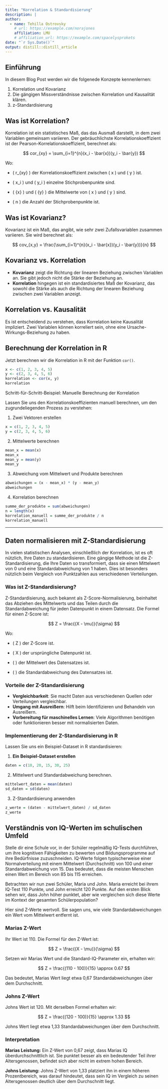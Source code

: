 ```yaml
---
title: "Korrelation & Standardisierung"
description: |
author:
  - name: Tehilla Ostrovsky
    # url: https://example.com/norajones
    affiliation: LMU
    # affiliation_url: https://example.com/spacelysprokets
date: "`r Sys.Date()`"
output: distill::distill_article
---
```


## Einführung

In diesem Blog Post werden wir die folgenede Konzepte kennenlernen:

1. Korrelation und Kovarianz 
2. Die gängigen Missverständnisse zwischen Korrelation und Kausalität klären.
3. z-Standardisierung

## Was ist Korrelation?

Korrelation ist ein statistisches Maß, das das Ausmaß darstellt, in dem zwei Variablen gemeinsam variieren. Der gebräuchlichste Korrelationskoeffizient ist der Pearson-Korrelationskoeffizient, berechnet als:

$$
cor_{xy} = \sum_{i=1}^{n}(x_i - \bar{x})(y_i - \bar{y})
$$

Wo:

- \( r_{xy} \) der Korrelationskoeffizient zwischen \( x \) und \( y \) ist.

- \( x_i \) und \( y_i \) einzelne Stichprobenpunkte sind.

- \( \bar{x} \) und \( \bar{y} \) die Mittelwerte von \( x \) und \( y \) sind.

- \( n \) die Anzahl der Stichprobenpunkte ist.

## Was ist Kovarianz?

Kovarianz ist ein Maß, das angibt, wie sehr zwei Zufallsvariablen zusammen variieren. Sie wird berechnet als:

$$
cov_{x,y} = \frac{\sum_{i=1}^{n}(x_i - \bar{x})(y_i - \bar{y})}{n}
$$

## Kovarianz vs. Korrelation

- **Kovarianz** zeigt die Richtung der linearen Beziehung zwischen Variablen an. Sie gibt jedoch nicht die Stärke der Beziehung an.
- **Korrelation** hingegen ist ein standardisiertes Maß der Kovarianz, das sowohl die Stärke als auch die Richtung der linearen Beziehung zwischen zwei Variablen anzeigt.

## Korrelation vs. Kausalität

Es ist entscheidend zu verstehen, dass Korrelation keine Kausalität impliziert. Zwei Variablen können korreliert sein, ohne eine Ursache-Wirkungs-Beziehung zu haben.

## Berechnung der Korrelation in R

Jetzt berechnen wir die Korrelation in R mit der Funktion `cor()`.

```r
x <- c(1, 2, 3, 4, 5)
y <- c(2, 3, 4, 5, 6)
korrelation <- cor(x, y)
korrelation
```


Schritt-für-Schritt-Beispiel: Manuelle Berechnung der Korrelation

Lassen Sie uns den Korrelationskoeffizienten manuell berechnen, um den zugrundeliegenden Prozess zu verstehen:

1. Zwei Vektoren erstellen

```r
x = c(1, 2, 3, 4, 5)
y = c(2, 3, 4, 5, 6)
```

2. Mittelwerte berechnen

```r
mean_x = mean(x)
mean_x
mean_y = mean(y)
mean_y
```


3. Abweichung vom Mittelwert und Produkte berechnen

```r
abweichungen = (x - mean_x) * (y - mean_y)
abweichungen
```

4. Korrelation berechnen

```r
summe_der_produkte = sum(abweichungen)
n = length(x)
korrelation_manuell = summe_der_produkte / n
korrelation_manuell
```

-------

## Daten normalisieren mit Z-Standardisierung

In vielen statistischen Analysen, einschließlich der Korrelation, ist es oft nützlich, Ihre Daten zu standardisieren. Eine gängige Methode ist die Z-Standardisierung, die Ihre Daten so transformiert, dass sie einen Mittelwert von 0 und eine Standardabweichung von 1 haben. Dies ist besonders nützlich beim Vergleich von Punktzahlen aus verschiedenen Verteilungen.

### Was ist Z-Standardisierung?

Z-Standardisierung, auch bekannt als Z-Score-Normalisierung, beinhaltet das Abziehen des Mittelwerts und das Teilen durch die Standardabweichung für jeden Datenpunkt in einem Datensatz. Die Formel für einen Z-Score ist:

$$
Z = \frac{(X - \mu)}{\sigma}
$$

Wo:

- \( Z \) der Z-Score ist.

- \( X \) der ursprüngliche Datenpunkt ist.

- \( \mu \) der Mittelwert des Datensatzes ist.

- \( \sigma \) die Standardabweichung des Datensatzes ist.

### Vorteile der Z-Standardisierung

- **Vergleichbarkeit**: Sie macht Daten aus verschiedenen Quellen oder Verteilungen vergleichbar.
- **Umgang mit Ausreißern**: Hilft beim Identifizieren und Behandeln von Ausreißern.
- **Vorbereitung für maschinelles Lernen**: Viele Algorithmen benötigen oder funktionieren besser mit normalisierten Daten.

### Implementierung der Z-Standardisierung in R

Lassen Sie uns ein Beispiel-Dataset in R standardisieren:

1. **Ein Beispiel-Dataset erstellen**

```r
daten = c(10, 20, 15, 30, 25)
```

2. Mittelwert und Standardabweichung berechnen.


```r
mittelwert_daten = mean(daten)
sd_daten = sd(daten)
```

3. Z-Standardisierung anwenden

```r
z_werte = (daten - mittelwert_daten) / sd_daten
z_werte
```


## Verständnis von IQ-Werten im schulischen Umfeld

Stelle dir eine Schule vor, in der Schüler regelmäßig IQ-Tests durchführen, um ihre kognitiven Fähigkeiten zu bewerten und Bildungsprogramme auf ihre Bedürfnisse zuzuschneiden. IQ-Werte folgen typischerweise einer Normalverteilung mit einem Mittelwert (Durchschnitt) von 100 und einer Standardabweichung von 15. Das bedeutet, dass die meisten Menschen einen Wert im Bereich von 85 bis 115 erreichen.

Betrachten wir nun zwei Schüler, Maria und John. Maria erreicht bei ihrem IQ-Test 110 Punkte, und John erreicht 120 Punkte. Auf den ersten Blick sehen wir, dass John höher punktet, aber wie vergleichen sich diese Werte im Kontext der gesamten Schülerpopulation?

Hier sind Z-Werte wertvoll. Sie sagen uns, wie viele Standardabweichungen ein Wert vom Mittelwert entfernt ist.

### Marias Z-Wert

Ihr Wert ist 110. Die Formel für den Z-Wert ist:

$$
Z = \frac{(X - \mu)}{\sigma}
$$

Setzen wir Marias Wert und die Standard-IQ-Parameter ein, erhalten wir:

$$
Z = \frac{(110 - 100)}{15} \approx 0.67
$$

Das bedeutet, Marias Wert liegt etwa 0,67 Standardabweichungen über dem Durchschnitt.

### Johns Z-Wert

Johns Wert ist 120. Mit derselben Formel erhalten wir:

$$
Z = \frac{(120 - 100)}{15} \approx 1.33
$$

Johns Wert liegt etwa 1,33 Standardabweichungen über dem Durchschnitt.

### Interpretation

**Marias Leistung:** Ein Z-Wert von 0,67 zeigt, dass Marias IQ überdurchschnittlich ist. Sie punktet besser als ein bedeutender Teil ihrer Altersgenossen, befindet sich aber nicht im extrem hohen Bereich.

**Johns Leistung:** Johns Z-Wert von 1,33 platziert ihn in einem höheren Prozentbereich, was darauf hindeutet, dass sein IQ im Vergleich zu seinen Altersgenossen deutlich über dem Durchschnitt liegt.
